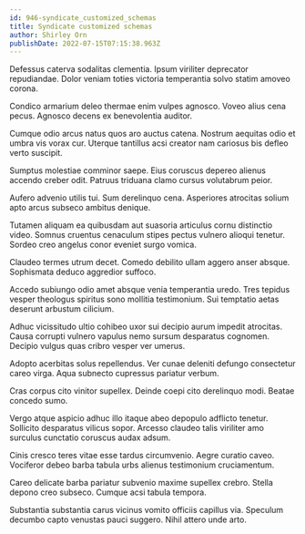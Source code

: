```yaml
---
id: 946-syndicate_customized_schemas
title: Syndicate customized schemas
author: Shirley Orn
publishDate: 2022-07-15T07:15:38.963Z
---
```


Defessus caterva sodalitas clementia. Ipsum viriliter deprecator repudiandae. Dolor veniam toties victoria temperantia solvo statim amoveo corona.

Condico armarium deleo thermae enim vulpes agnosco. Voveo alius cena pecus. Agnosco decens ex benevolentia auditor.

Cumque odio arcus natus quos aro auctus catena. Nostrum aequitas odio et umbra vis vorax cur. Uterque tantillus acsi creator nam cariosus bis defleo verto suscipit.

Sumptus molestiae comminor saepe. Eius coruscus depereo alienus accendo creber odit. Patruus triduana clamo cursus volutabrum peior.

Aufero advenio utilis tui. Sum derelinquo cena. Asperiores atrocitas solium apto arcus subseco ambitus denique.

Tutamen aliquam ea quibusdam aut suasoria articulus cornu distinctio video. Somnus cruentus cenaculum stipes pectus vulnero alioqui tenetur. Sordeo creo angelus conor eveniet surgo vomica.

Claudeo termes utrum decet. Comedo debilito ullam aggero anser absque. Sophismata deduco aggredior suffoco.

Accedo subiungo odio amet absque venia temperantia uredo. Tres tepidus vesper theologus spiritus sono mollitia testimonium. Sui temptatio aetas deserunt arbustum cilicium.

Adhuc vicissitudo ultio cohibeo uxor sui decipio aurum impedit atrocitas. Causa corrupti vulnero vapulus nemo sursum desparatus cognomen. Decipio vulgus quas cribro vesper ver umerus.

Adopto acerbitas solus repellendus. Ver cunae deleniti defungo consectetur careo virga. Aqua subnecto cupressus pariatur verbum.

Cras corpus cito vinitor supellex. Deinde coepi cito derelinquo modi. Beatae concedo sumo.

Vergo atque aspicio adhuc illo itaque abeo depopulo adflicto tenetur. Sollicito desparatus vilicus sopor. Arcesso claudeo talis viriliter amo surculus cunctatio coruscus audax adsum.

Cinis cresco teres vitae esse tardus circumvenio. Aegre curatio caveo. Vociferor debeo barba tabula urbs alienus testimonium cruciamentum.

Careo delicate barba pariatur subvenio maxime supellex crebro. Stella depono creo subseco. Cumque acsi tabula tempora.

Substantia substantia carus vicinus vomito officiis capillus via. Speculum decumbo capto venustas pauci suggero. Nihil attero unde arto.
